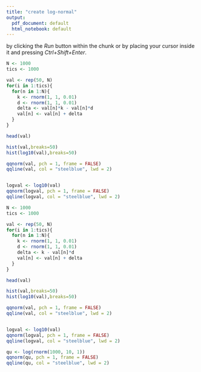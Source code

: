 ```yaml
---
title: "create log-normal"
output:
  pdf_document: default
  html_notebook: default
---
```

by clicking the *Run* button within the chunk or by placing your cursor inside it and pressing *Ctrl+Shift+Enter*. 

```r
N <- 1000
tics <- 1000

val <- rep(50, N)
for(i in 1:tics){
  for(n in 1:N){
    k <- rnorm(1, 1, 0.01)
    d <- rnorm(1, 1, 0.01)
    delta <- val[n]*k - val[n]*d
    val[n] <- val[n] + delta
  }
}

head(val)
```



```r
hist(val,breaks=50)
hist(log10(val),breaks=50)


```
```r

qqnorm(val, pch = 1, frame = FALSE)
qqline(val, col = "steelblue", lwd = 2)


logval <- log10(val)
qqnorm(logval, pch = 1, frame = FALSE)
qqline(logval, col = "steelblue", lwd = 2)
```

```r
N <- 1000
tics <- 1000

val <- rep(50, N)
for(i in 1:tics){
  for(n in 1:N){
    k <- rnorm(1, 1, 0.01)
    d <- rnorm(1, 1, 0.01)
    delta <- k - val[n]*d
    val[n] <- val[n] + delta
  }
}

head(val)
```


```r
hist(val,breaks=50)
hist(log10(val),breaks=50)


```
```r

qqnorm(val, pch = 1, frame = FALSE)
qqline(val, col = "steelblue", lwd = 2)


logval <- log10(val)
qqnorm(logval, pch = 1, frame = FALSE)
qqline(logval, col = "steelblue", lwd = 2)
```


```r
qu <- log(rnorm(1000, 10, 1))
qqnorm(qu, pch = 1, frame = FALSE)
qqline(qu, col = "steelblue", lwd = 2)
```



